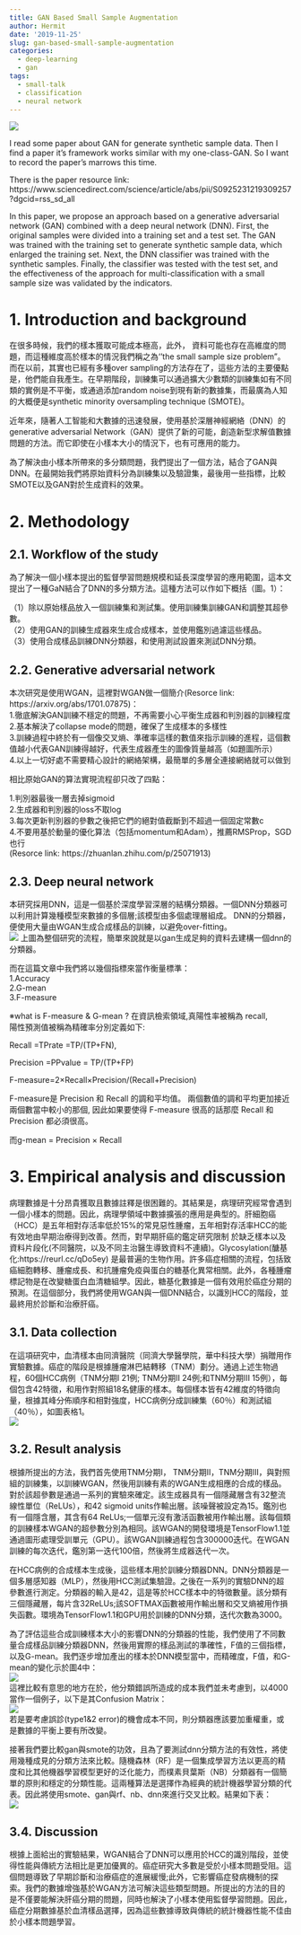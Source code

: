 ```yaml
---
title: GAN Based Small Sample Augmentation
author: Hermit
date: '2019-11-25'
slug: gan-based-small-sample-augmentation
categories:
  - deep-learning
  - gan
tags:
  - small-talk
  - classification
  - neural network
---
```

![](/post/2019-11-25-gan-based-small-sample-augmentation_files/1.jpg)

I read some paper about GAN for generate synthetic sample data. Then I find a paper it's framework works similar with my one-class-GAN. So I want to record the paper's marrows this time.  

There is the paper resource link: https://www.sciencedirect.com/science/article/abs/pii/S0925231219309257?dgcid=rss_sd_all   

In this paper, we propose an approach based on a generative adversarial network (GAN)
combined with a deep neural network (DNN). First, the original samples were divided into a training
set and a test set. The GAN was trained with the training set to generate synthetic sample data, which
enlarged the training set. Next, the DNN classifier was trained with the synthetic samples. Finally, the
classifier was tested with the test set, and the effectiveness of the approach for multi-classification with
a small sample size was validated by the indicators.  


# 1. Introduction and background
在很多時候，我們的樣本獲取可能成本極高，此外， 資料可能也存在高維度的問題，而這種維度高於樣本的情況我們稱之為‘‘the small sample size problem”。而在以前，其實也已經有多種over sampling的方法存在了，這些方法的主要優點是，他們能自我產生。在早期階段，訓練集可以通過擴大少數類的訓練集如有不同類的實例是不平衡，或通過添加random noise到現有新的數據集，而最廣為人知的大概便是synthetic minority oversampling technique (SMOTE)。  

近年來，隨著人工智能和大數據的迅速發展，使用基於深層神經網絡（DNN）的generative adversarial Network（GAN）提供了新的可能，創造新型求解值數據問題的方法。而它即使在小樣本大小的情況下，也有可應用的能力。  

為了解決由小樣本所帶來的多分類問題，我們提出了一個方法，結合了GAN與DNN。在最開始我們將原始資料分為訓練集以及驗證集，最後用一些指標，比較SMOTE以及GAN對於生成資料的效果。

# 2. Methodology

## 2.1. Workflow of the study

為了解決一個小樣本提出的監督學習問題規模和延長深度學習的應用範圍，這本文提出了一種GaN結合了DNN的多分類方法。這種方法可以作如下概括（圖。1）：    

（1）除以原始樣品放入一個訓練集和測試集。使用訓練集訓練GAN和調整其超參數。  
（2）使用GAN的訓練生成器來生成合成樣本，並使用鑑別過濾這些樣品。  
（3）使用合成樣品訓練DNN分類器，和使用測試設置來測試DNN分類。  

## 2.2. Generative adversarial network
本次研究是使用WGAN，這裡對WGAN做一個簡介(Resorce link: https://arxiv.org/abs/1701.07875)：   
1.徹底解決GAN訓練不穩定的問題，不再需要小心平衡生成器和判別器的訓練程度  
2.基本解決了collapse mode的問題，確保了生成樣本的多樣性  
3.訓練過程中終於有一個像交叉熵、準確率這樣的數值來指示訓練的進程，這個數值越小代表GAN訓練得越好，代表生成器產生的圖像質量越高（如題圖所示）  
4.以上一切好處不需要精心設計的網絡架構，最簡單的多層全連接網絡就可以做到  

相比原始GAN的算法實現流程卻只改了四點：  

1.判別器最後一層去掉sigmoid  
2.生成器和判別器的loss不取log  
3.每次更新判別器的參數之後把它們的絕對值截斷到不超過一個固定常數c  
4.不要用基於動量的優化算法（包括momentum和Adam），推薦RMSProp，SGD也行    
(Resorce link: https://zhuanlan.zhihu.com/p/25071913)  

## 2.3. Deep neural network  
本研究採用DNN，這是一個基於深度學習深層的結構分類器。一個DNN分類器可以利用計算幾種模型來數據的多個層;該模型由多個處理層組成。 DNN的分類器，便使用大量由WGAN生成合成樣品的訓練，以避免over-fitting。  
![](/post/2019-11-25-gan-based-small-sample-augmentation_files/2.jpg)
上圖為整個研究的流程，簡單來說就是以gan生成足夠的資料去建構一個dnn的分類器。  

而在這篇文章中我們將以幾個指標來當作衡量標準：  
1.Accuracy    
2.G-mean  
3.F-measure  

※what is F-measure & G-mean ?
在資訊檢索領域,真陽性率被稱為 recall,  
陽性預測值被稱為精確率分別定義如下:  

Recall =TPrate =TP/(TP+FN),  

Precision =PPvalue = TP/(TP+FP)  

F-measure=2×Recall×Precision/(Recall+Precision)  

F-measure是 Precision 和 Recall 的調和平均值。 兩個數值的調和平均更加接近兩個數當中較小的那個, 因此如果要使得 F-measure 很高的話那麼 Recall 和 Precision 都必須很高。  

而g-mean = Precision × Recall  

# 3. Empirical analysis and discussion
病理數據是十分昂貴獲取且數據註釋是很困難的。其結果是，病理研究經常會遇到一個小樣本的問題。因此，病理學領域中數據擴張的應用是典型的。肝細胞癌（HCC）是五年相對存活率低於15%的常見惡性腫瘤，五年相對存活率HCC的能有效地由早期治療得到改善。然而，對早期肝癌的鑑定研究限制
於缺乏樣本以及資料片段化(不同醫院，以及不同主治醫生導致資料不連續)。Glycosylation(醣基化:https://reurl.cc/qDo5ey) 是最普遍的生物作用。許多癌症相關的流程，包括致癌細胞轉移、腫瘤成長、和抗腫瘤免疫與蛋白的糖基化異常相關。此外，各種腫瘤標記物是在改變糖蛋白血清糖組學。因此，糖基化數據是一個有效用於癌症分期的預測。在這個部分，我們將使用WGAN與一個DNN結合，以識別HCC的階段，並最終用於診斷和治療肝癌。

## 3.1. Data collection
在這項研究中，血清樣本由同濟醫院（同濟大學醫學院，華中科技大學）捐贈用作實驗數據。癌症的階段是根據腫瘤淋巴結轉移（TNM）劃分。通過上述生物過程，60個HCC病例（TNM分期I 21例; TNM分期II 24例;和TNM分期III 15例），每個包含42特徵，和用作對照組18名健康的樣本。每個樣本皆有42維度的特徵向量，根據其峰分佈順序和相對強度，HCC病例分成訓練集（60％）和測試組（40％），如圖表格1。  
![](/post/2019-11-25-gan-based-small-sample-augmentation_files/table.jpg)  

## 3.2. Result analysis  
根據所提出的方法，我們首先使用TNM分期I，
TNM分期II，TNM分期III，與對照組的訓練集，以訓練WGAN，然後用訓練有素的WGAN生成相應的合成的樣品。對於該超參數是通過一系列的實驗來確定。該生成器具有一個隱藏層含有32整流線性單位（ReLUs），和42 sigmoid units作輸出層。該噪聲被設定為15。鑑別也有一個隱含層，其含有64 ReLUs;一個單元沒有激活函數被用作輸出層。該每個類的訓練樣本WGAN的超參數分別為相同。該WGAN的開發環境是TensorFlow1.1並通過圖形處理受訓單元（GPU）。該WGAN訓練過程包含300000迭代。在WGAN訓練的每次迭代，鑑別第一迭代100倍，然後將生成器迭代一次。  

在HCC病例的合成樣本生成後，這些樣本用於訓練分類器DNN。DNN分類器是一個多層感知器（MLP），然後用HCC測試集驗證。之後在一系列的實驗DNN的超參數進行測定。分類器的輸入是42，這是等於HCC樣本中的特徵數量。該分類有三個隱藏層，每片含32ReLUs;該SOFTMAX函數被用作輸出層和交叉熵被用作損失函數。環境為TensorFlow1.1和GPU用於訓練的DNN分類，迭代次數為3000。  

為了評估這些合成訓練樣本大小的影響DNN的分類器的性能，我們使用了不同數量合成樣品訓練分類器DNN，然後用實際的樣品測試的準確性，F值的三個指標，以及G-mean。我們逐步增加產出的樣本於DNN模型當中，而精確度，F值，和G-mean的變化示於圖4中：  
![](/post/2019-11-25-gan-based-small-sample-augmentation_files/4.jpg)  
這裡比較有意思的地方在於，他分類錯誤所造成的成本我們並未考慮到，以4000當作一個例子，以下是其Confusion Matrix：   
![](/post/2019-11-25-gan-based-small-sample-augmentation_files/table0.jpg)  
若是要考慮誤診(type1&2 error)的機會成本不同，則分類器應該要加重權重，或是數據的平衡上要有所改變。  

接著我們要比較gan與smote的功效，且為了要測試dnn分類方法的有效性，將使用幾種成見的分類方法來比較。隨機森林（RF）是一個集成學習方法以更高的精度和比其他機器學習模型更好的泛化能力，而樸素貝葉斯（NB）分類器有一個簡單的原則和穩定的分類性能。這兩種算法是選擇作為經典的統計機器學習分類的代表。因此將使用smote、gan與rf、nb、dnn來進行交叉比較。結果如下表：  
![](/post/2019-11-25-gan-based-small-sample-augmentation_files/table1.jpg)

## 3.4. Discussion  
根據上面給出的實驗結果，WGAN結合了DNN可以應用於HCC的識別階段，並使得性能與傳統方法相比是更加優異的。癌症研究大多數是受於小樣本問題受阻。這個問題導致了早期診斷和治療癌症的進展緩慢;此外，它影響癌症發病機制的探索。我們的數據增強基於WGAN方法可解決這些類型問題。所提出的方法的目的是不僅要能解決肝癌分期的問題，同時也解決了小樣本使用監督學習問題。因此，癌症分期數據基於血清樣品選擇，因為這些數據導致與傳統的統計機器性能不佳由於小樣本問題學習。  


